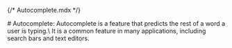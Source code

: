 {/* Autocomplete.mdx */}

<Meta of={AutocompleteStories} name="Docs"/>
# Autocomplete:
Autocomplete is a feature that predicts the rest of a word a user is typing.\
It is a common feature in many applications, including search bars and text editors.

<Canvas of={AutocompleteStories.Default}/>